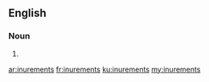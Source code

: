 ==English==

===Noun===
{{head|en}}

# {{plural of|inurement}}

[[ar:inurements]]
[[fr:inurements]]
[[ku:inurements]]
[[my:inurements]]